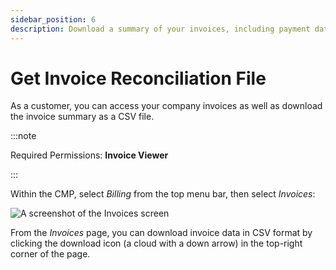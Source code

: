 ```yaml
---
sidebar_position: 6
description: Download a summary of your invoices, including payment dates, payment status and other details.
---
```


# Get Invoice Reconciliation File

As a customer, you can access your company invoices as well as download the invoice summary as a CSV file.

:::note

Required Permissions: **Invoice Viewer**

:::

Within the CMP, select _Billing_ from the top menu bar, then select _Invoices_:

![A screenshot of the _Invoices_ screen](../.gitbook/assets/cmp-invoices-screen.png)

From the _Invoices_ page, you can download invoice data in CSV format by clicking the download icon (a cloud with a down arrow) in the top-right corner of the page.
